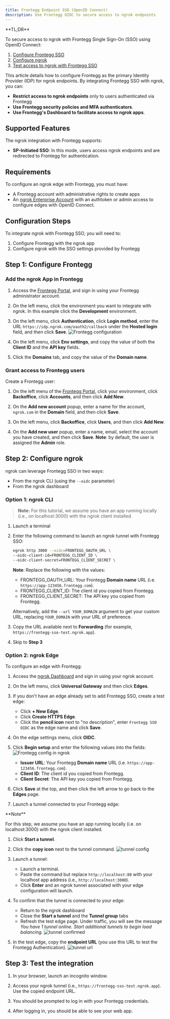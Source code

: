 ```yaml
---
title: Frontegg Endpoint SSO (OpenID Connect)
description: Use Frontegg OIDC to secure access to ngrok endpoints
---
```



<Disclaimer />
<Tip>
**TL;DR**



To secure access to ngrok with Frontegg Single Sign-On (SSO) using OpenID Connect:

1. [Configure Frontegg SSO](#configure-frontegg)
1. [Configure ngrok](#configure-ngrok)
1. [Test access to ngrok with Frontegg SSO](#test-sso)
</Tip>

This article details how to configure Frontegg as the primary Identity Provider (IDP) for ngrok endpoints.
By integrating Frontegg SSO with ngrok, you can:

- **Restrict access to ngrok endpoints** only to users authenticated via Frontegg
- **Use Frontegg security policies and MFA authenticators**.
- **Use Frontegg's Dashboard to facilitate access to ngrok apps**.

## Supported Features

The ngrok integration with Frontegg supports:

- **SP-Initiated SSO**: In this mode, users access ngrok endpoints and are redirected to Frontegg for authentication.

## Requirements

To configure an ngrok edge with Frontegg, you must have:

- A Frontegg account with administrative rights to create apps
- An [ngrok Enterprise Account](https://ngrok.com/pricing) with an authtoken or admin access to configure edges with OpenID Connect.

## Configuration Steps

To integrate ngrok with Frontegg SSO, you will need to:

1. Configure Frontegg with the ngrok app
1. Configure ngrok with the SSO settings provided by Frontegg

## **Step 1**: Configure Frontegg 

### Add the ngrok App in Frontegg

1. Access the [Frontegg Portal](https://portal.frontegg.com/), and sign in using your Frontegg administrator account.

1. On the left menu, click the environment you want to integrate with ngrok. In this example click the **Development** environment.

1. On the left menu, click **Authentication**, click **Login method**, enter the URL `https://idp.ngrok.com/oauth2/callback` under the **Hosted login** field, and then click **Save**.
   ![Frontegg configuration](img/ngrok_url_configuration_frontegg.png)

1. On the left menu, click **Env settings**, and copy the value of both the **Client ID** and the **API key** fields.

1. Click the **Domains** tab, and copy the value of the **Domain name**.

### Grant access to Frontegg users

Create a Frontegg user:

1. On the left menu of the [Frontegg Portal](https://portal.frontegg.com/), click your environment, click **Backoffice**, click **Accounts**, and then click **Add New**.

1. On the **Add new account** popup, enter a name for the account, `ngrok.com` in the **Domain** field, and then click **Save**.

1. On the left menu, click **Backoffice**, click **Users**, and then click **Add New**.

1. On the **Add new user** popup, enter a name, email, select the account you have created, and then click **Save**.
   **Note**: by default, the user is assigned the **Admin** role.

## **Step 2**: Configure ngrok 

ngrok can leverage Frontegg SSO in two ways:

- From the ngrok CLI (using the `--oidc` parameter)
- From the ngrok dashboard

### **Option 1**: ngrok CLI

> **Note:** For this tutorial, we assume you have an app running locally (i.e., on localhost:3000) with the ngrok client installed.

1. Launch a terminal

1. Enter the following command to launch an ngrok tunnel with Frontegg SSO:

   ```bash
   ngrok http 3000 --oidc=FRONTEGG_OAUTH_URL \
   --oidc-client-id=FRONTEGG_CLIENT_ID \
   --oidc-client-secret=FRONTEGG_CLIENT_SECRET \
   ```

   **Note**: Replace the following with the values:
   - FRONTEGG_OAUTH_URL: Your Frontegg **Domain name** URL (i.e. `https://app-123456.frontegg.com`).
   - FRONTEGG_CLIENT_ID: The client id you copied from Frontegg.
   - FRONTEGG_CLIENT_SECRET: The API key you copied from Frontegg.

   Alternatively, add the `--url YOUR_DOMAIN` argument to get your custom URL, replacing `YOUR_DOMAIN` with your URL of preference.

1. Copy the URL available next to **Forwarding** (for example, `https://frontegg-sso-test.ngrok.app`).

1. Skip to **Step 3**

### **Option 2**: ngrok Edge

To configure an edge with Frontegg:

1. Access the [ngrok Dashboard](https://dashboard.ngrok.com/) and sign in using your ngrok account.

1. On the left menu, click **Universal Gateway** and then click **Edges**.

1. If you don't have an edge already set to add Frontegg SSO, create a test edge:
   - Click **+ New Edge**.
   - Click **Create HTTPS Edge**.
   - Click the **pencil icon** next to "no description", enter `Frontegg SSO OIDC` as the edge name and click **Save**.

1. On the edge settings menu, click **OIDC**.

1. Click **Begin setup** and enter the following values into the fields:
   ![Frontegg config in ngrok](img/frontegg-1.png)
   - **Issuer URL**: Your Frontegg **Domain name** URL (i.e. `https://app-123456.frontegg.com`).
   - **Client ID**: The client id you copied from Frontegg.
   - **Client Secret**: The API key you copied from Frontegg.

1. Click **Save** at the top, and then click the left arrow to go back to the **Edges** page.

1. Launch a tunnel connected to your Frontegg edge:
<Tip>
**Note**


For this step, we assume you have an app running locally (i.e. on localhost:3000) with the ngrok client installed.
</Tip>

1. Click **Start a tunnel**.

1. Click the **copy icon** next to the tunnel command.
   ![tunnel config](img/frontegg-2.png)

1. Launch a tunnel:
   - Launch a terminal.
   - Paste the command but replace `http://localhost:80` with your localhost app address (i.e., `http://localhost:3000`).
   - Click **Enter** and an ngrok tunnel associated with your edge configuration will launch.

1. To confirm that the tunnel is connected to your edge:
   - Return to the ngrok dashboard
   - Close the **Start a tunnel** and the **Tunnel group** tabs
   - Refresh the test edge page. Under traffic, you will see the message _You have 1 tunnel online. Start additional tunnels to begin load balancing._
     ![tunnel confirmed](img/frontegg-3.png)

1. In the test edge, copy the **endpoint URL** (you use this URL to test the Frontegg Authentication).
   ![tunnel url](img/frontegg-4.png)

## Step 3: Test the integration 

1. In your browser, launch an incognito window.

1. Access your ngrok tunnel (i.e., `https://frontegg-sso-test.ngrok.app`). Use the copied endpoint URL.

1. You should be prompted to log in with your Frontegg credentials.

1. After logging in, you should be able to see your web app.
